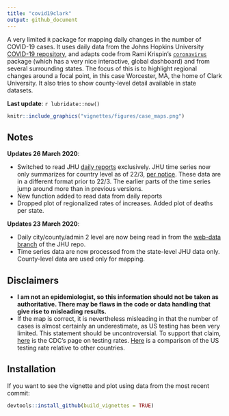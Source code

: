 ```yaml
---
title: "covid19clark"
output: github_document
---
```


A very limited `R` package for mapping daily changes in the number of COVID-19 cases. It uses daily data from the Johns Hopkins University [COVID-19 repository](https://github.com/CSSEGISandData/COVID-19/), and adapts code from Rami Krispin's [`coronavirus`](https://github.com/RamiKrispin/coronavirus) package (which has a very nice interactive, global dashboard) and from several surrounding states. The focus of this is to highlight regional changes around a focal point, in this case Worcester, MA, the home of Clark University. It also tries to show county-level detail available in state datasets. 

**Last update**: `r lubridate::now()`
```r
knitr::include_graphics("vignettes/figures/case_maps.png")
```

## Notes
**Updates 26 March 2020**:

- Switched to read JHU [daily reports](https://github.com/CSSEGISandData/COVID-19/tree/master/csse_covid_19_data/csse_covid_19_daily_reports) exclusively. JHU time series now only summarizes for country level as of 22/3, [per notice](https://github.com/CSSEGISandData/COVID-19/issues/1250). These data are in a different format prior to 22/3. The earlier parts of the time series jump around more than in previous versions.
- New function added to read data from daily reports
- Dropped plot of regionalized rates of increases. Added plot of deaths per state. 

**Updates 23 March 2020**:

- Daily city/county/admin 2 level are now being read in from the [web-data branch](https://github.com/CSSEGISandData/COVID-19/tree/web-data/data) of the JHU repo.
- Time series data are now processed from the state-level JHU data only. County-level data are used only for mapping. 

## Disclaimers
- **I am not an epidemiologist, so this information should not be
taken as authoritative. There may be flaws in the code or data
handling that give rise to misleading results.**
- If the map is correct, it is nevertheless misleading in that the
number of cases is almost certainly an underestimate, as US
testing has been very limited. This statement should be
uncontroversial. To support that claim,
[here](https://www.cdc.gov/coronavirus/2019-ncov/cases-updates/testing-in-us.html?CDC_AA_refVal=https%3A%2F%2Fwww.cdc.gov%2Fcoronavirus%2F2019-ncov%2Ftesting-in-us.html)
is the CDC’s page on testing rates. [Here](https://www.businessinsider.com/coronavirus-testing-covid-19-tests-per-capita-chart-us-behind-2020-3?op=1) is a comparison of the US testing rate relative to other
countries.

## Installation

If you want to see the vignette and plot using data from the most recent commit:
```r
devtools::install_github(build_vignettes = TRUE)
```
